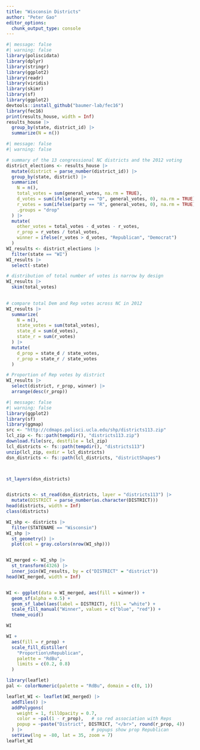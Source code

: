 ```yaml
---
title: "Wisconsin Districts"
author: "Peter Gao"
editor_options: 
  chunk_output_type: console
---
```

```r
#| message: false
#| warning: false
library(poliscidata)  
library(dplyr)
library(stringr)
library(ggplot2)
library(readr)
library(viridis)
library(skimr)
library(sf)
library(ggplot2)
devtools::install_github("baumer-lab/fec16")
library(fec16)
print(results_house, width = Inf)
results_house |>
  group_by(state, district_id) |>
  summarize(N = n())
```

```r
#| message: false
#| warning: false

# summary of the 13 congressional NC districts and the 2012 voting
district_elections <- results_house |>
  mutate(district = parse_number(district_id)) |>
  group_by(state, district) |>
  summarize(
    N = n(), 
    total_votes = sum(general_votes, na.rm = TRUE),
    d_votes = sum(ifelse(party == "D", general_votes, 0), na.rm = TRUE),
    r_votes = sum(ifelse(party == "R", general_votes, 0), na.rm = TRUE),
    .groups = "drop"
  ) |>
  mutate(
    other_votes = total_votes - d_votes - r_votes,
    r_prop = r_votes / total_votes,  
    winner = ifelse(r_votes > d_votes, "Republican", "Democrat")
  )
WI_results <- district_elections |>
  filter(state == "WI")
WI_results |>                  
  select(-state)
```

```r
# distribution of total number of votes is narrow by design
WI_results |>
  skim(total_votes) 
 

# compare total Dem and Rep votes across NC in 2012
WI_results |>
  summarize(
    N = n(), 
    state_votes = sum(total_votes), 
    state_d = sum(d_votes), 
    state_r = sum(r_votes)
  ) |>
  mutate(
    d_prop = state_d / state_votes, 
    r_prop = state_r / state_votes
  )

# Proportion of Rep votes by district
WI_results |>
  select(district, r_prop, winner) |>
  arrange(desc(r_prop))
```



```r
#| message: false
#| warning: false
library(ggplot2)
library(sf)
library(ggmap)
src <- "http://cdmaps.polisci.ucla.edu/shp/districts113.zip"
lcl_zip <- fs::path(tempdir(), "districts113.zip")
download.file(src, destfile = lcl_zip)
lcl_districts <- fs::path(tempdir(), "districts113")
unzip(lcl_zip, exdir = lcl_districts)
dsn_districts <- fs::path(lcl_districts, "districtShapes")



st_layers(dsn_districts)


districts <- st_read(dsn_districts, layer = "districts113") |>
  mutate(DISTRICT = parse_number(as.character(DISTRICT)))
head(districts, width = Inf)
class(districts)

WI_shp <- districts |>
  filter(STATENAME == "Wisconsin")
WI_shp |>
  st_geometry() |>
  plot(col = gray.colors(nrow(WI_shp)))


WI_merged <- WI_shp |>
  st_transform(4326) |>
  inner_join(WI_results, by = c("DISTRICT" = "district"))
head(WI_merged, width = Inf)


WI <- ggplot(data = WI_merged, aes(fill = winner)) +
  geom_sf(alpha = 0.5) +
  geom_sf_label(aes(label = DISTRICT), fill = "white") + 
  scale_fill_manual("Winner", values = c("blue", "red")) +
  theme_void()

WI

```

```r
WI +
  aes(fill = r_prop) + 
  scale_fill_distiller(
    "Proportion\nRepublican", 
    palette = "RdBu", 
    limits = c(0.2, 0.8)
  )

library(leaflet)
pal <- colorNumeric(palette = "RdBu", domain = c(0, 1))

leaflet_WI <- leaflet(WI_merged) |>
  addTiles() |>
  addPolygons(
    weight = 1, fillOpacity = 0.7, 
    color = ~pal(1 - r_prop),   # so red association with Reps
    popup = ~paste("District", DISTRICT, "</br>", round(r_prop, 4))
  ) |>                          # popups show prop Republican
  setView(lng = -80, lat = 35, zoom = 7)
leaflet_WI
```


